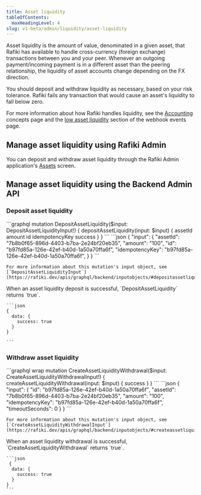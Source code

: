 ```yaml
---
title: Asset liquidity
tableOfContents:
  maxHeadingLevel: 4
slug: v1-beta/admin/liquidity/asset-liquidity
---
```



Asset liquidity is the amount of value, denominated in a given asset, that Rafiki has available to handle cross-currency (foreign exchange) transactions between you and your peer. Whenever an outgoing payment/incoming payment is in a different asset than the peering relationship, the liquidity of asset accounts change depending on the FX direction.

You should deposit and withdraw liquidity as necessary, based on your risk tolerance. Rafiki fails any transaction that would cause an asset's liquidity to fall below zero.

For more information about how Rafiki handles liquidity, see the [Accounting](/v1-beta/overview/concepts/accounting) concepts page and the [low asset liquidity](/v1-beta/integration/requirements/webhook-events#low-asset-liquidity) section of the webhook events page.

## Manage asset liquidity using Rafiki Admin

You can deposit and withdraw asset liquidity through the Rafiki Admin application's [Assets](/v1-beta/admin/admin-user-guide/#edit-asset) screen.

## Manage asset liquidity using the Backend Admin API

<IdempotencyNote />

### Deposit asset liquidity

<Tabs>
  <TabItem label="Operation">
    ```graphql
    mutation DepositAssetLiquidity($input: DepositAssetLiquidityInput!) {
      depositAssetLiquidity(input: $input) {
        assetId
        amount
        id
        idempotencyKey
        success
      }
    }
    ```
  </TabItem>

  <TabItem label="Variables">
    ```json
    {
      "input": {
        "assetId": "7b8b0f65-896d-4403-b7ba-2e24bf20eb35",
        "amount": "100",
        "id": "b97fd85a-126e-42ef-b40d-1a50a70ffa6f",
        "idempotencyKey": "b97fd85a-126e-42ef-b40d-1a50a70ffa6f",
      }
    }
    ```

    For more information about this mutation's input object, see [`DepositAssetLiquidityInput`](https://rafiki.dev/apis/graphql/backend/inputobjects/#depositassetliquidityinput).

  </TabItem>

  <TabItem label="Response">
    When an asset liquidity deposit is successful, `DepositAssetLiquidity` returns `true`.

    ```json
    {
      data: {
        success: true
      }
    }

    ```

  </TabItem>
</Tabs>

### Withdraw asset liquidity

<Tabs>
  <TabItem label="Operation">
    ```graphql wrap
    mutation CreateAssetLiquidityWithdrawal($input: CreateAssetLiquidityWithdrawalInput!) {
      createAssetLiquidityWithdrawal(input: $input) {
        success
      }
    }
    ```
  </TabItem>

  <TabItem label="Variables">
    ```json
    {
      "input": {
        "id": "b97fd85a-126e-42ef-b40d-1a50a70ffa6f",
        "assetId": "7b8b0f65-896d-4403-b7ba-2e24bf20eb35",
        "amount": "100",
        "idempotencyKey": "b97fd85a-126e-42ef-b40d-1a50a70ffa6f",
        "timeoutSeconds": 0
      }
    }
    ```

    For more information about this mutation's input object, see [`CreateAssetLiquidityWithdrawalInput`](https://rafiki.dev/apis/graphql/backend/inputobjects/#createassetliquiditywithdrawalinput).

  </TabItem>

  <TabItem label="Response">
    When an asset liquidity withdrawal is successful, `CreateAssetLiquidityWithdrawal` returns `true`.

    ```json
     {
      data: {
        success: true
      }
    }
    ```

  </TabItem>
</Tabs>
